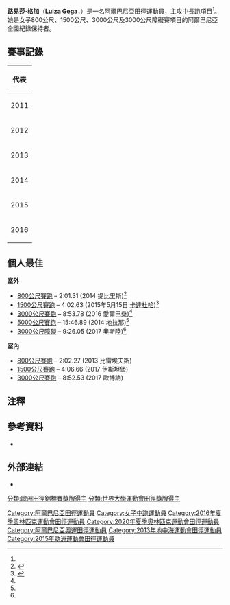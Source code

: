 {{Infobox sportsperson
| name                      = Luiza Gega
| image                     = 2019-09-01 ISTAF 2019 2000 m steeplechase (Martin Rulsch) 31 (cropped).jpg
| image_size                = 
| alt                       = 
| caption                   = 
| real_name                 = 
| native_name               = 
| native_name_lang          = 
| romanizedname             = 
| english_name              = 
| birth_name                = 
| nationality               = 
| national_team             = 
| ethnicity                 = 
| hometown                  = 
| citizenship               = 
| birth_date                = {{Birth date and age|year=1988|month=11|day=5}}
| birth_place               = 
| death_date                = 
| death_place               = 
| resting_place             = 
| resting_place_coordinates = 
| monuments                 = 
| residence                 = 
| education                 = 
| alma_mater                = 
| occupation                = 
| years_active              = 2004 -
| agent                     = 
| height                    = {{height|m=1.58}}
| weight                    = {{weight|kg=45}}
| spouse                    = 
| website                   = 
| country                   = 
| sport                     = 田徑
| disability                = 
| disability_class          = 
| rank                      = 
| event                     = 短跑、中長跑、長跑
| collegeteam               = 
| league                    = 
| league_type               = 
| club                      = 
| team                      = 
| turnedpro                 = 
| former_partner            = 
| coach                     = 
| retired                   = 
| coaching                  = 
| worlds                    = 
{{ubl
|'''2013年夏季世界大學運動會'''：1500公尺第2名
|'''2014年世界室內田徑錦標賽'''：1500公尺第6名
|'''2014年IAAF鑽石聯賽巴黎站'''：1500公尺第11名
|'''2014年IAAF世界挑戰賽Zagreb站'''：1500公尺第6名
|'''2015年IAAF鑽石聯賽多哈站'''：1500公尺第4名
|'''2015年IAAF世界挑戰賽北京站'''：1500公尺第2名
|'''2017年IAAF鑽石聯賽巴黎站'''：3000公尺障礙（76.2公分）第13名
}}
| regionals                 = 
{{ubl
|'''2010年歐洲田徑Team錦標賽（Third League）（Race 2）'''：800公尺第一名
|'''2010年歐洲田徑Team錦標賽（Third League）'''：1500公尺第一名
|'''2011年歐洲田徑Team錦標賽（Third League）'''：3000公尺障礙（76.2公分）第二名
|'''2011年歐洲田徑Team錦標賽（Third League）'''：1500公尺第一名
|'''2013年地中海運動會'''：1500公尺第二名
|'''2013年地中海運動會'''：800公尺第四名
|'''2014年歐洲田徑Team錦標賽（Third League）'''：800公尺第一名
|'''2014年歐洲田徑Team錦標賽（Third League）'''：1500公尺第一名
|'''2015年歐洲田徑Team錦標賽（Third League）'''：800公尺第二名
|'''2015年歐洲田徑Team錦標賽（Third League）'''：1500公尺第一名
|'''2016年歐洲田徑錦標賽'''：3000公尺障礙（76.2公分）第二名
|'''2017年歐洲室內田徑錦標賽'''：1500公尺第五名
|'''2017年歐洲田徑節'''：1500公尺第二名
|'''2018年地中海運動會'''：3000公尺障礙（76.2公分）第一名
|'''2018年歐洲田徑錦標賽'''：3000公尺障礙（76.2公分）第四名
}}
| nationals                 = 
{{ubl
|'''2011年Spitzen田徑賽'''：800公尺第一名
|'''2013年JanuszKusocinski紀念賽'''：1500公尺第二名
|'''2013年Athletissima'''：1500公尺第九名
|'''2015年Golden Gala'''：1500公尺第八名
|'''2017年Bislett運動會'''：3000公尺障礙（76.2公分）第五名
|'''2018年Golden Gala'''：3000公尺障礙（76.2公分）第九名
}}
| olympics                  = 
| paralympics               = 
| highestranking            = 
{{plainlist|
*【2000公尺障礙-3000公尺障礙】：第16名（2018年9月18日）
}}
| pb                        = 
{{ubl
|'''400公尺'''：55.26秒 （2013年）
|'''800公尺'''：2分01.31秒 （2014年 '''全國紀錄'''）
|'''1500公尺'''：4分02.63秒 （2015年 '''全國紀錄'''）
|'''3000公尺'''：8分52.53秒 （2017年 '''全國紀錄'''）
|'''5000公尺'''：15分46.89秒 （2014年 '''全國紀錄'''）
|'''10000公尺'''：33分31.0秒（手動） （2017年）
|'''10公里'''：34分05秒 （2014年 '''全國紀錄'''）
|'''半程馬拉松'''：1小時13分12秒 （2017年 '''全國紀錄'''）
|'''3000公尺障礙（76.2公分）'''：9分22.00秒 （2018年 '''全國紀錄'''）
}}
| medaltemplates            = 
{{MedalCountry|{{ALB}}}}
{{MedalSport|女子田徑}}
{{MedalCompetition|歐洲田徑Team錦標賽（Third League）（Race 2）}}
{{MedalGold|2010年馬耳他馬爾薩|800公尺}}
{{MedalCompetition|歐洲田徑Team錦標賽（Third League）}}
{{MedalGold|2010年馬耳他馬爾薩|1500公尺}}
{{MedalSilver|2011年冰島雷克雅維克|3000公尺障礙（76.2公分）}}
{{MedalGold|2011年冰島雷克雅維克|1500公尺}}
{{MedalGold|2014年喬治亞提比里斯|800公尺}}
{{MedalGold|2014年喬治亞提比里斯|1500公尺}}
{{MedalSilver|2015年亞塞拜然巴庫|800公尺}}
{{MedalGold|2015年亞塞拜然巴庫|1500公尺}}
{{MedalCompetition|Spitzen田徑賽}}
{{MedalGold|2011年瑞士Luzern|800公尺}}
{{MedalCompetition|JanuszKusocinski紀念賽}}
{{MedalSilver|2013年波蘭Szczecin|1500公尺}}
{{MedalCompetition|地中海運動會}}
{{MedalSilver|2013年土耳其梅爾辛|1500公尺}}
{{MedalGold|2018年西班牙加泰羅尼亞Tarragona|3000公尺障礙（76.2公分）}}
{{MedalCompetition|夏季世界大學運動會}}
{{MedalSilver|2013年俄羅斯喀山|1500公尺}}
{{MedalCompetition|IAAF世界挑戰賽北京站}}
{{MedalSilver|2015年中國北京市|1500公尺}}
{{MedalCompetition|歐洲田徑錦標賽}}
{{MedalSilver|2016年荷蘭阿姆斯特丹|3000公尺障礙（76.2公分）}}
{{MedalCompetition|歐洲田徑節}}
{{MedalSilver|2017年土耳其安卡拉|1500公尺}}
| show-medals               = 
| updated                   = 2018年9月21日
}}
{{世大運獎牌記錄
|項目=田徑
|a1=2013
|b1=2
|c1=1500公尺
}}
'''路易莎·格加'''（'''Luiza Gega'''，{{bd|1988年|11月5日||}}）是一名[[阿爾巴尼亞|阿爾巴尼亞]][[田徑|田徑]]運動員，主攻[[中長跑|中長跑]]項目<ref name="IAAF Profile" />。她是女子800公尺、1500公尺、3000公尺及3000公尺障礙賽項目的阿爾巴尼亞全國紀錄保持者。

== 賽事記錄 ==
{| {{AchievementTable|Event=yes}}
|-
! colspan="6" | 代表 {{ALB}}
|-
| rowspan=3 | 2011
| {{link-en|2011年歐洲室內田徑錦標賽|2011 European Athletics Indoor Championships|歐洲室內錦標賽}}
| [[法國|法國]][[巴黎|巴黎]]
| 第17名 (h)
| 800公尺
| 2:08.75
|-
| [[2011年夏季世界大學運動會田徑比賽|世界大學運動會]]
| [[中國|中國]][[深圳|深圳]]
| 第7名 (sf)
| 800公尺
| 2:04.13
|-
| [[2011年世界田徑錦標賽|世界錦標賽]]
| [[韓國|韓國]][[大邱|大邱]]
| 第28名 (h)
| 800公尺
| 2:03.21
|-
| rowspan=2 | 2012
| [[2012年世界室內田徑錦標賽|世界室內錦標賽]]
| [[土耳其|土耳其]][[伊斯坦堡|伊斯坦堡]]
| 第13名 (h)
| 1500公尺
| 4:13.45
|-
| {{link-en|2012年歐洲田徑錦標賽|2012 European Athletics Championships|歐洲錦標賽}}
| [[芬蘭|芬蘭]][[赫爾辛基|赫爾辛基]]
| 第13名 (h)
| 1500公尺
| 4:12.54
|-
| rowspan=5 | 2013
| {{link-en|2013年歐洲室內田徑錦標賽|2013 European Athletics Indoor Championships|歐洲室內錦標賽}}
| [[瑞典|瑞典]][[哥德堡|哥德堡]]
| –
| 800公尺
| DQ
|-
| rowspan=2 | [[2013年地中海運動會|地中海運動會]]
| rowspan=2 | [[土耳其|土耳其]][[梅爾辛|梅爾辛]]
| 第4名
| 800公尺
| 2:01.96
|-
| bgcolor=silver | 亞軍
| 1500公尺
| 4:05.63
|-
| [[2011年夏季世界大學運動會田徑比賽|世界大學運動會]]
| [[俄羅斯|俄羅斯]][[喀山|喀山]]
| bgcolor=cc9966 | 季軍
| 1500公尺
| 4:08.71
|-
| [[2013年世界田徑錦標賽|世界錦標賽]]
| [[俄羅斯|俄羅斯]][[莫斯科|莫斯科]]
| 第19名 (sf)
| 1500公尺
| 4:08.79
|-
| rowspan=2 | 2014
| [[2014年世界室內田徑錦標賽|世界室內錦標賽]]
| [[波蘭|波蘭]][[索波特|索波特]]
| 第6名
| 1500公尺
| 4:08.24
|-
| {{link-en|2014年歐洲田徑錦標賽|2014 European Athletics Championships|歐洲錦標賽}}
| [[瑞士|瑞士]][[蘇黎世|蘇黎世]]
| 第11名 (h)
| 1500公尺
| 4:12.25
|-
| rowspan=3 | 2015
| rowspan=2 | [[2015年歐洲運動會|歐洲運動會]]{{#tag:ref|同為{{link-en|2015年歐洲團體錦標賽|2015 European Team Championships}}第三級賽事 | group=lower-alpha}}
| rowspan=2 | [[亞塞拜然|亞塞拜然]][[巴庫|巴庫]]
| bgcolor=silver | 亞軍
| 800公尺
| 2:02.36
|-
| bgcolor=gold | 冠軍
| 1500公尺
| 4:11.58
|-
| [[2015年世界田徑錦標賽|世界錦標賽]]
| [[中國|中國]][[北京|北京]]
| 第21名 (h)
| 1500公尺
| 4:09.36
|-
| rowspan=1 | 2016
| [[2016年世界室內田徑錦標賽|世界室內錦標賽]]
| [[美國|美國]][[波特蘭|波特蘭]]
| 第16名 (h)
| 1500公尺
| 4:16.12
|}

==個人最佳==
'''室外'''
* [[800公尺賽跑|800公尺賽跑]] – 2:01.31 (2014 提比里斯)<ref name="IAAF Profile">{{cite web |url=http://www.iaaf.org/athletes/albania/luiza-gega-256102 |title=Profile: Luiza Gega |publisher=IAAF |access-date=2016-03-27 |archive-date=2016-03-04 |archive-url=https://web.archive.org/web/20160304064047/http://www.iaaf.org/athletes/albania/luiza-gega-256102 |dead-url=no }}</ref>
* [[1500公尺賽跑|1500公尺賽跑]] – 4:02.63 (2015年5月15日 [[卡達|卡達]][[卡達競技體育場|杜哈]])<ref>{{cite web|title=1500m Results|url=http://www.iaaf.org/results/diamond-league-meetings/2015/doha-diamond-league-5648/women/1500-metres/final/result|publisher=[[IAAF|IAAF]]|date=15 May 2015|accessdate=17 May 2015|archive-date=2015-07-04|archive-url=https://web.archive.org/web/20150704062426/http://www.iaaf.org/results/diamond-league-meetings/2015/doha-diamond-league-5648/women/1500-metres/final/result|dead-url=no}}</ref>
* [[3000公尺賽跑|3000公尺賽跑]] – 8:53.78 (2016 愛爾巴桑)<ref name="IAAF Profile" />
* [[5000公尺賽跑|5000公尺賽跑]] – 15:46.89 (2014 地拉那)<ref name="IAAF Profile" />
* [[3000公尺障礙|3000公尺障礙]] – 9:26.05 (2017 奧斯陸)<ref name="IAAF Profile" />

'''室內'''
* [[800公尺賽跑|800公尺賽跑]] – 2:02.27 (2013 比雷埃夫斯)
* [[1500公尺賽跑|1500公尺賽跑]] – 4:06.66 (2017 伊斯坦堡)
* [[3000公尺賽跑|3000公尺賽跑]] – 8:52.53 (2017 歐博訥)

== 注釋 ==
{{notelist}}

== 參考資料 ==
{{Reflist}}
* {{IAAF name|id=256102}}

== 外部連結 ==
*{{IAAF name|256102}}

{{S-start}}
{{s-sports|oly}}
{{succession box
| before = [[Romela_Begaj|Romela Begaj]]
| title = {{ALB}}[[奧林匹克運動會阿爾巴尼亞代表團掌旗官列表|掌旗官]]
| years = [[2016年夏季奧林匹克運動會|2016 里約熱內盧]]<br>[[2020年夏季奧林匹克運動會|2020 东京]]<small>（和[[布瑞肯·卡爾迦|布瑞肯·卡爾迦]]）</small>
| after = ''現任''
}}
{{S-end}}
{{DEFAULTSORT:}}
[[Category:阿爾巴尼亞田徑運動員|Category:阿爾巴尼亞田徑運動員]]
[[Category:女子中跑運動員|Category:女子中跑運動員]]
[[Category:2016年夏季奧林匹克運動會田徑運動員|Category:2016年夏季奧林匹克運動會田徑運動員]]
[[Category:2020年夏季奧林匹克運動會田徑運動員|Category:2020年夏季奧林匹克運動會田徑運動員]]
[[Category:阿爾巴尼亞奧運田徑運動員|Category:阿爾巴尼亞奧運田徑運動員]]
[[分類:歐洲田徑錦標賽獎牌得主|分類:歐洲田徑錦標賽獎牌得主]] 
[[Category:2013年地中海運動會田徑運動員|Category:2013年地中海運動會田徑運動員]]
[[分類:世界大學運動會田徑獎牌得主|分類:世界大學運動會田徑獎牌得主]] 
[[Category:2015年歐洲運動會田徑運動員|Category:2015年歐洲運動會田徑運動員]]